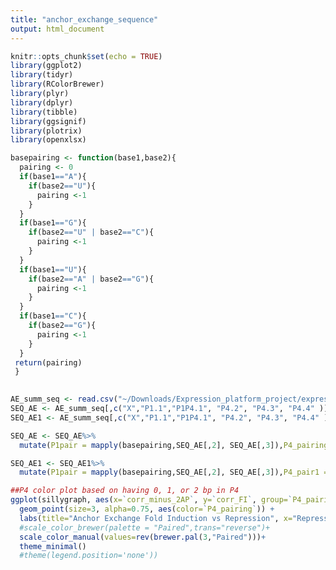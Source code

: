 ```yaml
---
title: "anchor_exchange_sequence"
output: html_document
---
```


```r
knitr::opts_chunk$set(echo = TRUE)
library(ggplot2)
library(tidyr)
library(RColorBrewer)
library(plyr)
library(dplyr)
library(tibble)
library(ggsignif)
library(plotrix)
library(openxlsx)
```

```r
basepairing <- function(base1,base2){
  pairing <- 0
  if(base1=="A"){
    if(base2=="U"){
      pairing <-1
    }
  }
  if(base1=="G"){
    if(base2=="U" | base2=="C"){
      pairing <-1
    }
  }
  if(base1=="U"){
    if(base2=="A" | base2=="G"){
      pairing <-1
    }
  }
  if(base1=="C"){
    if(base2=="G"){
      pairing <-1
    }
  }
 return(pairing)   
 }   
 
```

```r
AE_summ_seq <- read.csv("~/Downloads/Expression_platform_project/expression_platform_files/analysis/output_files/Anchor_exchange/AE_all_summary_table_seq.csv")
SEQ_AE <- AE_summ_seq[,c("X","P1.1","P1P4.1", "P4.2", "P4.3", "P4.4" )]
SEQ_AE1 <- AE_summ_seq[,c("X","P1.1","P1P4.1", "P4.2", "P4.3", "P4.4" )]

```

```r
SEQ_AE <- SEQ_AE%>% 
  mutate(P1pair = mapply(basepairing,SEQ_AE[,2], SEQ_AE[,3]),P4_pairing = mapply(basepairing,SEQ_AE[,3],SEQ_AE[,6]) + mapply(basepairing,SEQ_AE[,4], SEQ_AE[,5]))

SEQ_AE1 <- SEQ_AE1%>% 
  mutate(P1pair = mapply(basepairing,SEQ_AE[,2], SEQ_AE[,3]),P4_pair1 = mapply(basepairing,SEQ_AE[,3],SEQ_AE[,6]), P4_pair2= mapply(basepairing,SEQ_AE[,4], SEQ_AE[,5]))

```

```r
##P4 color plot based on having 0, 1, or 2 bp in P4
ggplot(sillygraph, aes(x=`corr_minus_2AP`, y=`corr_FI`, group=`P4_pairing`)) + 
  geom_point(size=3, alpha=0.75, aes(color=`P4_pairing`)) +
  labs(title="Anchor Exchange Fold Induction vs Repression", x="Repression", y="Fold Induction")+
  #scale_color_brewer(palette = "Paired",trans="reverse")+
  scale_color_manual(values=rev(brewer.pal(3,"Paired")))+
  theme_minimal()
  #theme(legend.position='none'))
```





 